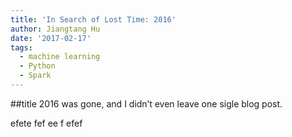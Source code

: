 ```yaml
---
title: 'In Search of Lost Time: 2016'
author: Jiangtang Hu
date: '2017-02-17'
tags:
  - machine learning
  - Python
  - Spark
---
```


##title
2016 was gone, and I didn't even leave one sigle blog post.

efete 
fef ee f
efef
